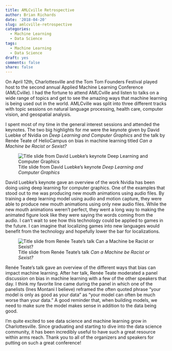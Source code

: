 ```yaml
---
title: AMLCville Retrospective
author: Brian Richards
date: '2018-04-20'
slug: amlcville-retrospective
categories:
  - Machine Learning
  - Data Science
tags:
  - Machine Learning
  - Data Science
draft: yes
comments: false
share: false
---
```


On April 12th, Charlottesville and the Tom Tom Founders Festival played host to 
the second annual Applied Machine Learning Conference (AMLCville). I had the 
fortune to attend AMLCville and listen to talks on a wide range of topics and 
get to see the amazing ways that machine learning is being used out in the 
world. AMLCville was split into three different tracks with topic sessions on 
natural language processing, health care, computer vision, and geospatial 
analysis. 

I spent most of my time in the general interest sessions and attended the 
keynotes. The two big highlights for me were the keynote given by David Luebke 
of Nvidia on _Deep Learning and Computer Graphics_ and the talk by Renée Teate 
of HelioCampus on bias in machine learning titled _Can a Machine be Racist or Sexist?_ 

![Title slide from David Luebke's keynote _Deep Learning and Computer Graphics_](/images/20180412_Deep_Learning_and_Graphics.jpg)

David Luebke's keynote gave an overview of the work Nvidia has been doing using 
deep learning for computer graphics. One of the examples that stood out to me 
was producing new mouth animations using audio files. By training a deep 
learning model using audio and motion capture, they were able to produce new 
mouth animations using only new audio files. While the new mouth animations 
weren't perfect, they went a long way to making the animated figure look like 
they were saying the words coming from the audio. I can't wait to see how this 
technology could be applied to games in the future. I can imagine that 
localizing games into new languages would benefit from the technology and 
hopefully lower the bar for localizations.

![Title slide from Renée Teate's talk _Can a Machine be Racist or Sexist?_](/images/20180412_Bias_in_ML.jpg)

Renée Teate's talk gave an overview of the different ways that bias can impact 
machine learning. After her talk, Renée Teate moderated a panel discussion on 
bias in machine learning with a few of the other speakers that day. I think my 
favorite line came during the panel in which one of the panelists (Ines Montani 
I believe) reframed the often quoted phrase "your model is only as good as your 
data" as "your model can often be much worse than your data." A good reminder 
that, when building models, we need to make sure the model makes sense in 
addition to the data being good.

I'm quite excited to see data science and machine learning grow in 
Charlottesville. Since graduating and starting to dive into the data science 
community, it has been incredibly useful to have such a great resource within 
arms reach. Thank you to all of the organizers and speakers for putting on such 
a great conference!
